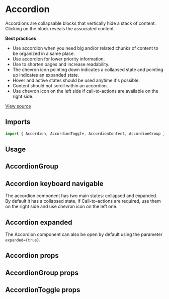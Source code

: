

<Meta of={AccordionStories} />

# Accordion

Accordions are collapsable blocks that vertically hide a stack of content. Clicking on the block reveals the associated
content.

**Best practices**

- Use accordion when you need big and/or related chunks of content to be organized in a same place.
- Use accordion for lower priority information.
- Use to shorten pages and increase readability.
- The chevron icon pointing down indicates a collapsed state and pointing up indicates an expanded state.
- Hover and active states should be used anytime it's possible.
- Content should not scroll within an accordion.
- Use chevron icon on the left side if call-to-actions are available on the right side.

[View source](https://github.com/strapi/design-system/tree/main/packages/strapi-design-system/src/Accordion)

## Imports

```js
import { Accordion, AccordionToggle, AccordionContent, AccordionGroup } from '@strapi/design-system';
```

## Usage

<Canvas of={AccordionStories.Base} />

## AccordionGroup

<Canvas of={AccordionStories.Group} />

## Accordion keyboard navigable

The accordion component has two main states: collapsed and expanded. By default it has a collapsed state. If
Call-to-actions are required, use them on the right side and use chevron icon on the left one.

<Canvas of={AccordionStories.Keyboard} />

## Accordion expanded

The Accordion component can also be open by default using the parameter `expanded={true}`.

<Canvas of={AccordionStories.Expanded} />

## Accordion props

<ArgTypes of={Accordion} />

## AccordionGroup props

<ArgTypes of={AccordionGroup} />

## AccordionToggle props

<ArgTypes of={AccordionToggle} />
